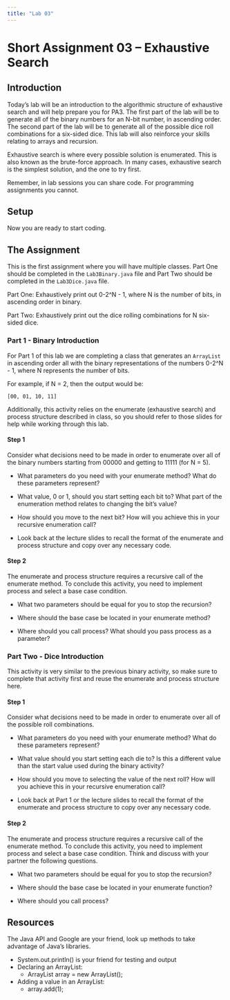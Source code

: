 ```yaml
---
title: "Lab 03"
---
```


# Short Assignment 03 -- Exhaustive Search

## Introduction 

Today's lab will be an introduction to the algorithmic structure of exhaustive
search and will help prepare you for PA3. The first part of the lab will be
to generate all of the binary numbers for an N-bit number, in ascending order. 
The second part of the lab will be to generate all of the possible dice roll
combinations for a six-sided dice. This lab will also reinforce your skills 
relating to arrays and recursion. 

Exhaustive search is where every possible solution is enumerated. This is also
known as the brute-force approach. In many cases, exhaustive search is the simplest
solution, and the one to try first.

Remember, in lab sessions you can share code. For programming assignments you cannot.

## Setup 



Now you are ready to start coding. 

## The Assignment

This is the first assignment where you will have multiple classes. Part One should
be completed in the `Lab3Binary.java` file and Part Two should be completed in the
`Lab3Dice.java` file. 

Part One: Exhaustively print out 0-2^N - 1, where N is the number of bits, in ascending
order in binary.  	

Part Two: Exhaustively print out the dice rolling combinations for N six-sided dice. 

### Part 1 - Binary Introduction 

For Part 1 of this lab we are completing a class that 
generates an `ArrayList` in ascending order all with the binary representations 
of the numbers 0-2^N - 1, where N represents the number of bits. 

For example, if N = 2, then the output would be:
```
[00, 01, 10, 11]
``` 

Additionally, this activity relies on the 
enumerate (exhaustive search) and process structure described in class, 
so you should refer to those slides for help while working through this lab. 


#### Step 1

Consider what decisions need to be made in order to enumerate over all of the 
binary numbers starting from 00000 and getting to 11111 (for N = 5).

* What parameters do you need with your enumerate method? What do these parameters
represent?  

* What value, 0 or 1, should you start setting each bit to? What part of the 
enumeration method relates to changing the bit's value? 

* How should you move to the next bit? How will
you achieve this in your recursive enumeration call? 

* Look back at the lecture slides to recall the format of the enumerate and 
process structure and copy over any necessary code. 

#### Step 2

The enumerate and process structure requires a recursive call of the enumerate 
method. To conclude this activity, you need to implement process and select
a base case condition. 

* What two parameters should be equal for you to stop the recursion? 

* Where should the base case be located in your enumerate method? 

* Where should you call process? What should you pass process as a parameter? 

### Part Two - Dice Introduction 

This activity is very similar to the previous binary activity, so make 
sure to complete that activity first and 
reuse the enumerate and process structure here. 

#### Step 1

Consider what decisions need to be made in order to enumerate over all of the 
possible roll combinations. 

* What parameters do you need with your enumerate method? What do these parameters
represent? 

* What value should you start setting each die to? Is this a different value than 
the start value used during the binary activity? 

* How should you move to selecting the value of the next roll? How will
you achieve this in your recursive enumeration call? 

* Look back at Part 1 or the lecture slides to recall the format of the enumerate 
and process structure to copy over any necessary code. 

#### Step 2

The enumerate and process structure requires a recursive call of the enumerate 
method. To conclude this activity, you need to implement process and select
a base case condition. Think and discuss with your partner the following 
questions. 

* What two parameters should be equal for you to stop the recursion? 

* Where should the base case be located in your enumerate function? 

* Where should you call process? 


## Resources

The Java API and Google are your friend, look up methods to take advantage of 
Java's libraries. 

* System.out.println() is your friend for testing and output 
* Declaring an ArrayList:
	* ArrayList<Integer> array = new ArrayList<Integer>(); 
* Adding a value in an ArrayList: 
	* array.add(1); 
